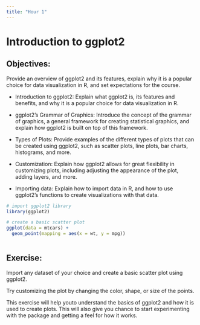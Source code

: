 ---
title: "Hour 1"
---

# Introduction to ggplot2

## Objectives:

Provide an overview of ggplot2 and its features, explain why it is a popular choice for data visualization in R, and set expectations for the course.

-   Introduction to ggplot2: Explain what ggplot2 is, its features and benefits, and why it is a popular choice for data visualization in R.

-   ggplot2's Grammar of Graphics: Introduce the concept of the grammar of graphics, a general framework for creating statistical graphics, and explain how ggplot2 is built on top of this framework.

-   Types of Plots: Provide examples of the different types of plots that can be created using ggplot2, such as scatter plots, line plots, bar charts, histograms, and more.

-   Customization: Explain how ggplot2 allows for great flexibility in customizing plots, including adjusting the appearance of the plot, adding layers, and more.

-   Importing data: Explain how to import data in R, and how to use ggplot2's functions to create visualizations with that data.

```{r}
# import ggplot2 library
library(ggplot2)

# create a basic scatter plot
ggplot(data = mtcars) +
  geom_point(mapping = aes(x = wt, y = mpg)) 
 
```

## Exercise:

Import any dataset of your choice and create a basic scatter plot using ggplot2.

Try customizing the plot by changing the color, shape, or size of the points.

This exercise will help youto understand the basics of ggplot2 and how it is used to create plots. This will also give you chance to start experimenting with the package and getting a feel for how it works.
